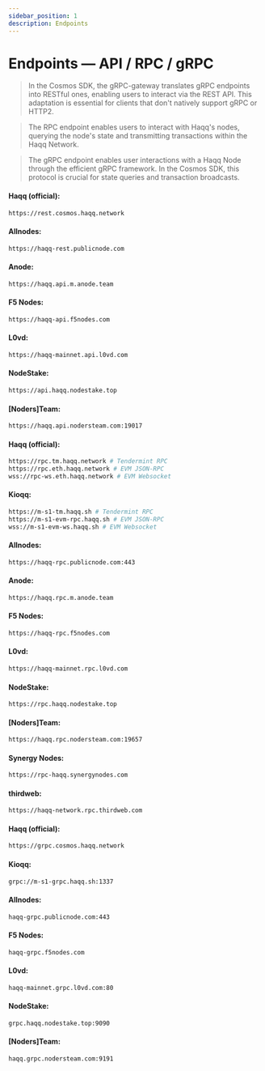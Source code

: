 ```yaml
---
sidebar_position: 1
description: Endpoints
---
```



# Endpoints — API / RPC / gRPC

> In the Cosmos SDK, the gRPC-gateway translates gRPC endpoints into RESTful ones, enabling users to interact via the REST API. This adaptation is essential for clients that don't natively support gRPC or HTTP2.

> The RPC endpoint enables users to interact with Haqq's nodes, querying the node's state and transmitting transactions within the Haqq Network.

> The gRPC endpoint enables user interactions with a Haqq Node through the efficient gRPC framework. In the Cosmos SDK, this protocol is crucial for state queries and transaction broadcasts.

<Tabs>
  <TabItem value="api" label="API" default>

#### Haqq (official):
```bash
https://rest.cosmos.haqq.network
```

#### Allnodes:
```bash
https://haqq-rest.publicnode.com
```

#### Anode:
```bash
https://haqq.api.m.anode.team
```

#### F5 Nodes: 
```bash 
https://haqq-api.f5nodes.com
```

#### L0vd:
```bash
https://haqq-mainnet.api.l0vd.com
```

#### NodeStake:
```bash
https://api.haqq.nodestake.top
```

#### [Noders]Team:
```bash
https://haqq.api.nodersteam.com:19017
```

  </TabItem>
  <TabItem value="rpc" label="RPC">

#### Haqq (official):
```bash 
https://rpc.tm.haqq.network # Tendermint RPC
https://rpc.eth.haqq.network # EVM JSON-RPC
wss://rpc-ws.eth.haqq.network # EVM Websocket
```

#### Kioqq: 
```bash 
https://m-s1-tm.haqq.sh # Tendermint RPC
https://m-s1-evm-rpc.haqq.sh # EVM JSON-RPC
wss://m-s1-evm-ws.haqq.sh # EVM Websocket
```

#### Allnodes:
```bash
https://haqq-rpc.publicnode.com:443
```

#### Anode:
```bash
https://haqq.rpc.m.anode.team
```

#### F5 Nodes: 
```bash 
https://haqq-rpc.f5nodes.com
```

#### L0vd:
```bash
https://haqq-mainnet.rpc.l0vd.com
```

#### NodeStake:
```bash
https://rpc.haqq.nodestake.top
```

#### [Noders]Team:
```bash
https://haqq.rpc.nodersteam.com:19657
```

#### Synergy Nodes:
```bash
https://rpc-haqq.synergynodes.com
```

#### thirdweb:
```bash
https://haqq-network.rpc.thirdweb.com
```

  </TabItem>
  <TabItem value="grpc" label="gRPC">

#### Haqq (official):
```bash 
https://grpc.cosmos.haqq.network
```

#### Kioqq:
```bash
grpc://m-s1-grpc.haqq.sh:1337
```

#### Allnodes:
```bash
haqq-grpc.publicnode.com:443
```

#### F5 Nodes: 
```bash 
haqq-grpc.f5nodes.com
```

#### L0vd:
```bash
haqq-mainnet.grpc.l0vd.com:80
```

#### NodeStake:
```bash
grpc.haqq.nodestake.top:9090
```

#### [Noders]Team:
```bash
haqq.grpc.nodersteam.com:9191
```

  </TabItem>
</Tabs>
